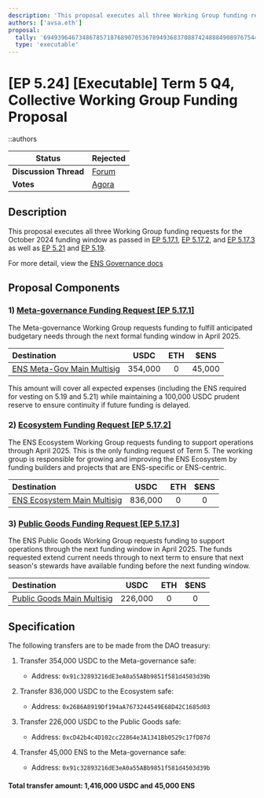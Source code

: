 ```yaml
---
description: 'This proposal executes all three Working Group funding requests for the October 2024 funding window.'
authors: ['avsa.eth']
proposal:
  tally: '6949396467348678571876890705367894936837088742488849089767544172635343148173'
  type: 'executable'
---
```


# [EP 5.24] [Executable] Term 5 Q4, Collective Working Group Funding Proposal

::authors

| **Status**            | Rejected                                                                                                                 |
| --------------------- | ------------------------------------------------------------------------------------------------------------------------ |
| **Discussion Thread** | [Forum](https://discuss.ens.domains/t/ep-5-24-executable-term-5-q4-collective-working-group-funding-proposal/19801)      |
| **Votes**             | [Agora](https://agora.ensdao.org/proposals/6949396467348678571876890705367894936837088742488849089767544172635343148173) |

## Description

This proposal executes all three Working Group funding requests for the October 2024 funding window as passed in [EP 5.17.1](https://discuss.ens.domains/t/5-17-1-social-funding-request-ens-meta-governance-working-group-term-5-oct-window/19677), [EP 5.17.2](https://discuss.ens.domains/t/5-17-2-social-funding-request-ens-ecosystem-working-group/19678), and [EP 5.17.3](https://discuss.ens.domains/t/5-17-3-social-funding-request-ens-public-goods-working-group/19679) as well as [EP 5.21](https://snapshot.org/#/ens.eth/proposal/0x5067725bef9cde0de0024adedb653a7a1752aefa726adf628b77048d85821a6d) and [EP 5.19](https://snapshot.org/#/ens.eth/proposal/0xfa54ff2b55f0495c96ec2d8645241bcff48ca6afe1f4925fb51f29c4667252df).

For more detail, view the [ENS Governance docs](https://basics.ensdao.org/funding-requests/funding-requests)

## Proposal Components

### 1) [Meta-governance Funding Request [EP 5.17.1]](https://discuss.ens.domains/t/5-17-1-social-funding-request-ens-meta-governance-working-group-term-5-oct-window/19677)

The Meta-governance Working Group requests funding to fulfill anticipated budgetary needs through the next formal funding window in April 2025.

| Destination                                                                                           |  USDC   | ETH |  $ENS  |
| :---------------------------------------------------------------------------------------------------- | :-----: | :-: | :----: |
| [ENS Meta-Gov Main Multisig](https://etherscan.io/address/0x91c32893216dE3eA0a55ABb9851f581d4503d39b) | 354,000 |  0  | 45,000 |

This amount will cover all expected expenses (including the ENS required for vesting on 5.19 and 5.21) while maintaining a 100,000 USDC prudent reserve to ensure continuity if future funding is delayed.

### 2) [Ecosystem Funding Request [EP 5.17.2]](https://discuss.ens.domains/t/5-17-2-social-funding-request-ens-ecosystem-working-group/19678)

The ENS Ecosystem Working Group requests funding to support operations through April 2025. This is the only funding request of Term 5. The working group is responsible for growing and improving the ENS Ecosystem by funding builders and projects that are ENS-specific or ENS-centric.

| Destination                                                                                            |  USDC   | ETH | $ENS |
| :----------------------------------------------------------------------------------------------------- | :-----: | :-: | :--: |
| [ENS Ecosystem Main Multisig](https://etherscan.io/address/0x2686a8919df194aa7673244549e68d42c1685d03) | 836,000 |  0  |  0   |

### 3) [Public Goods Funding Request [EP 5.17.3]](https://discuss.ens.domains/t/5-17-3-social-funding-request-ens-public-goods-working-group/19679)

The ENS Public Goods Working Group requests funding to support operations through the next funding window in April 2025. The funds requested extend current needs through to next term to ensure that next season's stewards have available funding before the next funding window.

| Destination                                                                                           |  USDC   | ETH | $ENS |
| :---------------------------------------------------------------------------------------------------- | :-----: | :-: | :--: |
| [Public Goods Main Multisig](https://etherscan.io/address/0xcD42b4c4D102cc22864e3A1341Bb0529c17fD87d) | 226,000 |  0  |  0   |

## Specification

The following transfers are to be made from the DAO treasury:

1. Transfer 354,000 USDC to the Meta-governance safe:

   - Address: `0x91c32893216dE3eA0a55ABb9851f581d4503d39b`

2. Transfer 836,000 USDC to the Ecosystem safe:

   - Address: `0x2686A8919Df194aA7673244549E68D42C1685d03`

3. Transfer 226,000 USDC to the Public Goods safe:

   - Address: `0xcD42b4c4D102cc22864e3A1341Bb0529c17fD87d`

4. Transfer 45,000 ENS to the Meta-governance safe:
   - Address: `0x91c32893216dE3eA0a55ABb9851f581d4503d39b`

#### Total transfer amount: 1,416,000 USDC and 45,000 ENS
